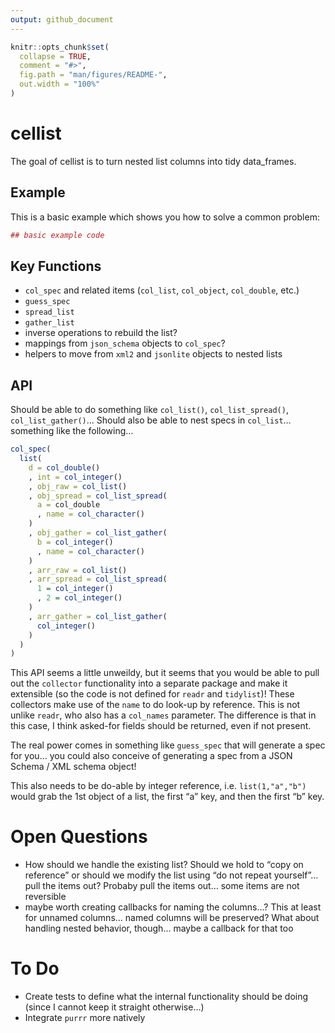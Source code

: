 ```yaml
---
output: github_document
---
```


<!-- README.md is generated from README.Rmd. Please edit that file -->

```r
knitr::opts_chunk$set(
  collapse = TRUE,
  comment = "#>",
  fig.path = "man/figures/README-",
  out.width = "100%"
)
```
# cellist

The goal of cellist is to turn nested list columns into tidy data_frames.

## Example

This is a basic example which shows you how to solve a common problem:

```r
## basic example code
```

## Key Functions

- `col_spec` and related items (`col_list`, `col_object`, `col_double`, etc.)
- `guess_spec`
- `spread_list`
- `gather_list`
- inverse operations to rebuild the list?
- mappings from `json_schema` objects to `col_spec`?
- helpers to move from `xml2` and `jsonlite` objects to nested lists

## API

Should be able to do something like `col_list()`, `col_list_spread()`, `col_list_gather()`... Should also be able to nest specs in `col_list`... something like the following...

```r
col_spec(
  list(
    d = col_double()
    , int = col_integer()
    , obj_raw = col_list()
    , obj_spread = col_list_spread(
      a = col_double
      , name = col_character()
    )
    , obj_gather = col_list_gather(
      b = col_integer()
      , name = col_character()
    )
    , arr_raw = col_list()
    , arr_spread = col_list_spread(
      1 = col_integer()
      , 2 = col_integer()
    )
    , arr_gather = col_list_gather(
      col_integer()
    )
  )
)

```

This API seems a little unweildy, but it seems that you would be able to pull out the `collector` functionality into a separate package and make it extensible (so the code is not defined for `readr` and `tidylist`)!  These collectors make use of the `name` to do look-up by reference.  This is not unlike `readr`, who also has a `col_names` parameter.  The difference is that in this case, I think asked-for fields should be returned, even if not present.

The real power comes in something like `guess_spec` that will generate a spec for you... you could also conceive of generating a spec from a JSON Schema / XML schema object!

This also needs to be do-able by integer reference, i.e. `list(1,"a","b")` would grab the 1st object of a list, the first "a" key, and then the first "b" key.


# Open Questions

- How should we handle the existing list?  Should we hold to "copy on reference" or should we modify the list using "do not repeat yourself"... pull the items out?  Probaby pull the items out... some items are not reversible
- maybe worth creating callbacks for naming the columns...?  This at least for unnamed columns... named columns will be preserved?  What about handling nested behavior, though... maybe a callback for that too


# To Do

- Create tests to define what the internal functionality should be doing (since I cannot keep it straight otherwise...)
- Integrate `purrr` more natively
